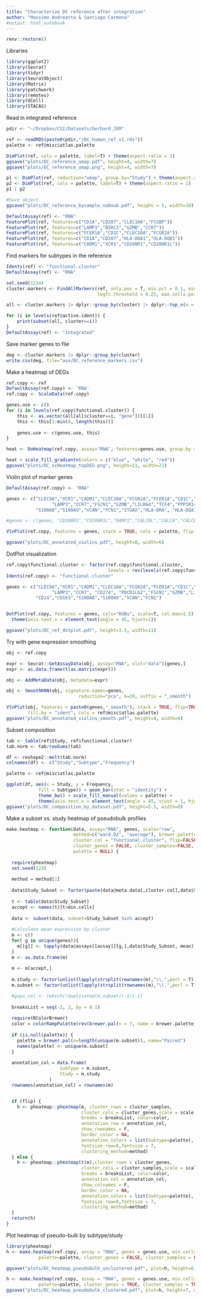 ```yaml
---
title: "Characterize DC reference after integration"
author: "Massimo Andreatta & Santiago Carmona"
#output: html_notebook
---
```


```r
renv::restore()
```

Libraries
```r
library(ggplot2)
library(Seurat)
library(tidyr)
library(SeuratObject)
library(Matrix)
library(patchwork)
library(remotes)
library(UCell)
library(STACAS)
```

Read in integrated reference
```r
pdir <- "~/Dropbox/CSI/Datasets/Gerhard_JEM"

ref <- readRDS(paste0(pdir,"/DC_human_ref_v1.rds"))
palette <- ref@misc$atlas.palette

DimPlot(ref, cols = palette, label=T) + theme(aspect.ratio = 1)
ggsave("plots/DC_reference_umap.pdf", height=4, width=7)
ggsave("plots/DC_reference_umap.png", height=4, width=7)
```
```r
p1 <- DimPlot(ref, reduction="umap", group.by="Study") + theme(aspect.ratio = 1)
p2 <- DimPlot(ref, cols = palette, label=T) + theme(aspect.ratio = 1)
p1 | p2

#Save object
ggsave("plots/DC_reference_bysample_noDoub.pdf", height = 5, width=10)
```

```r
DefaultAssay(ref) <- "RNA"
FeaturePlot(ref, features=c("CD1A","CD207","CLEC10A","FCGBP"))
FeaturePlot(ref, features=c("LAMP3","BIRC3","GZMB","CCR7"))
FeaturePlot(ref, features=c("FCER1A","CD1C","CLEC10A","FCGR2A"))
FeaturePlot(ref, features=c("CD1A","CD207","HLA-DQA1","HLA-DQB1"))
FeaturePlot(ref, features=c("CADM1","XCR1","CD200R1","CD200R1L"))
```


Find markers for subtypes in the reference
```r
Idents(ref) <- "functional.cluster"
DefaultAssay(ref) <- "RNA"

set.seed(1234)
cluster.markers <- FindAllMarkers(ref, only.pos = T, min.pct = 0.1, min.diff.pct=0.1, 
                                  logfc.threshold = 0.25, max.cells.per.ident = 500, test.use="wilcox",base=exp(1))

all <- cluster.markers |> dplyr::group_by(cluster) |> dplyr::top_n(n = 50, wt = abs(avg_logFC))

for (i in levels(ref@active.ident)) {
    print(subset(all, cluster==i))
}  
DefaultAssay(ref) <- "integrated"

```

Save marker genes to file
```r
deg <- cluster.markers |> dplyr::group_by(cluster)
write.csv(deg, file="aux/DC_reference_markers.csv")
```

Make a heatmap of DEGs
```r
ref.copy <- ref
DefaultAssay(ref.copy) <- 'RNA'
ref.copy <- ScaleData(ref.copy)

genes.use <- c()
for (i in levels(ref.copy$functional.cluster)) {
    this <- as.vector(all[all$cluster==i, "gene"])[[1]]
    this <- this[1:min(8, length(this))]
    
    genes.use <- c(genes.use, this)
}

heat <- DoHeatmap(ref.copy, assay="RNA", features=genes.use, group.by = "functional.cluster", group.colors = palette)

heat + scale_fill_gradientn(colors = c("blue", "white", "red"))
ggsave("plots/DC_scHeatmap_topDEG.png", height=11, width=21)
```


Violin plot of marker genes
```r
DefaultAssay(ref.copy) <- "RNA"

genes <- c("CLEC9A","XCR1","CADM1","CLEC10A","FCGR2A","FCER1A","CD1C","CD1A","CD207",
                 "LAMP3","CCR7","FSCN1","GZMB","LILRA4","TCF4","PPP1R14A","AXL",
           "S100A8","S100A9","VCAN","FCN1","ITGAX","HLA-DRA", "HLA-DQA1","HLA-DQB1")

#genes <- c(genes, "CD200R1","CD200R1L","RAMP1","CALCRL","CALCA","CALCB")

VlnPlot(ref.copy, features = genes, stack = TRUE, cols = palette, flip = TRUE, fill.by = "ident")

ggsave("plots/DC_annotated_violins.pdf", height=8, width=6)
```

DotPlot visualization
```r
ref.copy$functional.cluster <- factor(ref.copy$functional.cluster,
                                      levels = rev(levels(ref.copy$functional.cluster)))
Idents(ref.copy) <- "functional.cluster"

genes <- c("CLEC9A","XCR1","CADM1","CLEC10A","FCGR2A","FCER1A","CD1C","CD1A","CD207",
                 "LAMP3","CCR7", "CD274", "PDCD1LG2","FSCN1","GZMB","LILRA4","TCF4","PPP1R14A","AXL","SIGLEC6",
           "CD14","CD163","S100A8","S100A9","VCAN","FCN1")


DotPlot(ref.copy, features = genes, cols="RdBu", scale=T, col.max=1.5) +
  theme(axis.text.x = element_text(angle = 45, hjust=1))

ggsave("plots/DC_ref_dotplot.pdf", height=3.5, width=11)
```


Try with gene expression smoothing
```r
obj <- ref.copy

expr <- Seurat::GetAssayData(obj, assay="RNA", slot="data")[genes,]
expr <- as.data.frame(t(as.matrix(expr)))

obj <- AddMetaData(obj, metadata=expr)

obj <- SmoothKNN(obj, signature.names=genes,
                           reduction="pca", k=20, suffix = "_smooth")

VlnPlot(obj, features = paste0(genes,"_smooth"), stack = TRUE, flip=TRUE,
        fill.by = "ident", cols = ref@misc$atlas.palette)
ggsave("plots/DC_annotated_violins_smooth.pdf", height=8, width=6)
```

Subset composition
```r
tab <- table(ref$Study, ref$functional.cluster)
tab.norm <- tab/rowSums(tab)

df <- reshape2::melt(tab.norm)
colnames(df) <- c("Study","Subtype","Frequency")

palette <- ref@misc$atlas.palette

ggplot(df, aes(x = Study, y = Frequency, 
            fill = Subtype)) + geom_bar(stat = "identity") + 
            theme_bw() + scale_fill_manual(values = palette) +
            theme(axis.text.x = element_text(angle = 45, vjust = 1, hjust=1))
ggsave("plots/DC_composition_by_dataset.pdf", height=5.5, width=8)
```

Make a subset vs. study heatmap of pseudobulk profiles
```r
make.heatmap <- function(data, assay="RNA", genes, scale="row",
                         method=c("ward.D2", "average"), brewer.palette="RdBu",
                         cluster.col = "functional.cluster", flip=FALSE,
                         cluster_genes = FALSE, cluster_samples=FALSE, min.cells = 10,
                         palette = NULL) {
  
  require(pheatmap)
  set.seed(123)
  
  method = method[1]
  
  data$Study_Subset <- factor(paste(data@meta.data[,cluster.col],data$Study,sep="."))
  
  t <- table(data$Study_Subset)
  accept <- names(t)[t>min.cells]
  
  data <- subset(data, subset=Study_Subset %in% accept)
   
  #Calculate mean expression by cluster
  m <- c()
  for( g in unique(genes)){
    m[[g]] <- tapply(data@assays[[assay]][g,],data$Study_Subset, mean)
  }
  m <- as.data.frame(m)
  
  m <- m[accept,]
  
  m.study <- factor(unlist(lapply(strsplit(rownames(m),"\\.",perl = T),function(x) x[[2]])))
  m.subset <- factor(unlist(lapply(strsplit(rownames(m),"\\.",perl = T),function(x) x[[1]])))

  #gaps_col <- (which(!duplicated(m.subset))-1)[-1]
  
  breaksList = seq(-2, 2, by = 0.1)
  
  require(RColorBrewer)
  color = colorRampPalette(rev(brewer.pal(n = 7, name = brewer.palette)))(length(breaksList))
  
  if (is.null(palette)) {
    palette = brewer.pal(n=length(unique(m.subset)), name="Paired")
    names(palette) <- unique(m.subset)
  }
  
  annotation_col = data.frame(
                    Subtype = m.subset,
                    Study = m.study
                )
  rownames(annotation_col) = rownames(m)


  if (flip) { 
    h <- pheatmap::pheatmap(m, cluster_rows = cluster_samples,
                            cluster_cols = cluster_genes,scale = scale,
                            breaks = breaksList, color=color, 
                            annotation_row = annotation_col, 
                            show_rownames = F,
                            border_color = NA,
                            annotation_colors = list(Subtype=palette), 
                            fontsize_row=6,fontsize = 7, 
                            clustering_method=method)
  } else {
    h <- pheatmap::pheatmap(t(m),cluster_rows = cluster_genes,
                            cluster_cols = cluster_samples,scale = scale,
                            breaks = breaksList, color=color, 
                            annotation_col = annotation_col, 
                            show_colnames = F,
                            border_color = NA,
                            annotation_colors = list(Subtype=palette), 
                            fontsize_row=6,fontsize = 7, 
                            clustering_method=method)
  }
  return(h)
}
```

Plot heatmap of pseudo-bulk by subtype/study
```r
library(pheatmap)
h <- make.heatmap(ref.copy, assay = "RNA", genes = genes.use, min.cells=15,
            palette=palette, cluster_genes = FALSE, cluster_samples = FALSE)

ggsave("plots/DC_heatmap_pseudobulk_unclustered.pdf", plot=h, height=6, width=9)

h <- make.heatmap(ref.copy, assay = "RNA", genes = genes.use, min.cells=20,
            palette=palette, cluster_genes = TRUE, cluster_samples = TRUE)
ggsave("plots/DC_heatmap_pseudobulk_clustered.pdf", plot=h, height=7, width=10)
```
